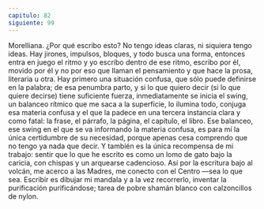 ```yaml
---
capitulo: 82
siguiente: 99
---
```


Morelliana.
¿Por qué escribo esto? No tengo ideas claras, ni siquiera tengo ideas. Hay
jirones, impulsos, bloques, y todo busca una forma, entonces entra en juego el
ritmo y yo escribo dentro de ese ritmo, escribo por él, movido por él y no por eso
que llaman el pensamiento y que hace la prosa, literaria u otra. Hay primero una
situación confusa, que sólo puede definirse en la palabra; de esa penumbra parto,
y si lo que quiero decir (si lo que quiere decirse) tiene suficiente fuerza,
inmediatamente se inicia el swing, un balanceo rítmico que me saca a la
superficie, lo ilumina todo, conjuga esa materia confusa y el que la padece en una
tercera instancia clara y como fatal: la frase, el párrafo, la página, el capítulo, el
libro. Ese balanceo, ese swing en el que se va informando la materia confusa, es
para mí la única certidumbre de su necesidad, porque apenas cesa comprendo
que no tengo ya nada que decir. Y también es la única recompensa de mi trabajo:
sentir que lo que he escrito es como un lomo de gato bajo la caricia, con chispas y
un arquearse cadencioso. Así por la escritura bajo al volcán, me acerco a las
Madres, me conecto con el Centro —sea lo que sea. Escribir es dibujar mi
mandala y a la vez recorrerlo, inventar la purificación purificándose; tarea de
pobre shamán blanco con calzoncillos de nylon.
